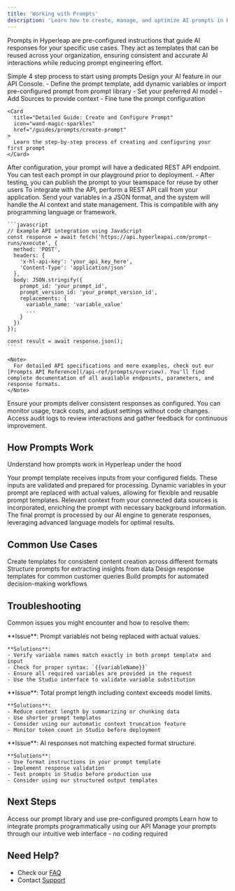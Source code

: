 ```yaml
---
title: 'Working with Prompts'
description: 'Learn how to create, manage, and optimize AI prompts in Hyperleap'
---
```


Prompts in Hyperleap are pre-configured instructions that guide AI responses for your specific use cases. They act as templates that can be reused across your organization, ensuring consistent and accurate AI interactions while reducing prompt engineering effort.


Simple 4 step process to start using prompts
<Steps>
  <Step title="Create and Configure">
    Design your AI feature in our API Console.
    - Define the prompt template, add dynamic variables or import pre-configured prompt from prompt library
    - Set your preferred AI model
    - Add Sources to provide context
    - Fine tune the prompt configuration

    <Card
      title="Detailed Guide: Create and Configure Prompt"
      icon="wand-magic-sparkles"
      href="/guides/prompts/create-prompt"
    >
      Learn the step-by-step process of creating and configuring your first prompt
    </Card>
  </Step>

  <Step title="Save and Test">
    After configuration, your prompt will have a dedicated REST API endpoint. You can test each prompt in our playground prior to deployment.
    - After testing, you can publish the prompt to your teamspace for reuse by other users

  </Step>

  <Step title="Integrate via API">
    To integrate with the API, perform a REST API call from your application. Send your variables in a JSON format, and the system will handle the AI context and state management. This is compatible with any programming language or framework.

    ```javascript
    // Example API integration using JavaScript
    const response = await fetch('https://api.hyperleapai.com/prompt-runs/execute', {
      method: 'POST',
      headers: {
        'x-hl-api-key': 'your_api_key_here',
        'Content-Type': 'application/json'
      },
      body: JSON.stringify({
        prompt_id: 'your_prompt_id',
        prompt_version_id: 'your_prompt_version_id',
        replacements: {
          variable_name: 'variable_value'
          ...
        }
      })
    });

    const result = await response.json();
    ```

    <Note>
      For detailed API specifications and more examples, check out our [Prompts API Reference](/api-ref/prompts/overview). You'll find complete documentation of all available endpoints, parameters, and response formats.
    </Note>
  </Step>

  <Step title="Deploy and Monitor">
    Ensure your prompts deliver consistent responses as configured. You can monitor usage, track costs, and adjust settings without code changes. Access audit logs to review interactions and gather feedback for continuous improvement.
  </Step>
</Steps>

## How Prompts Work
Understand how prompts work in Hyperleap under the hood

<CardGroup cols={2}>
  <Card title="Input Processing" icon="inbox-in">
    Your prompt template receives inputs from your configured fields. These inputs are validated and prepared for processing.
  </Card>

  <Card title="Variable Substitution" icon="arrows-rotate">
    Dynamic variables in your prompt are replaced with actual values, allowing for flexible and reusable prompt templates.
  </Card>

  <Card title="Context Integration" icon="database">
    Relevant context from your connected data sources is incorporated, enriching the prompt with necessary background information.
  </Card>

  <Card title="AI Processing" icon="microchip">
    The final prompt is processed by our AI engine to generate responses, leveraging advanced language models for optimal results.
  </Card>
</CardGroup>

## Common Use Cases

<CardGroup cols={2}>
  <Card title="Content Generation">
    Create templates for consistent content creation across different formats
  </Card>
  <Card title="Data Analysis">
    Structure prompts for extracting insights from data
  </Card>
  <Card title="Customer Support">
    Design response templates for common customer queries
  </Card>
  <Card title="Process Automation">
    Build prompts for automated decision-making workflows
  </Card>
</CardGroup>

## Troubleshooting
Common issues you might encounter and how to resolve them:

<AccordionGroup>
  <Accordion title="Variable Substitution Errors">
    **Issue**: Prompt variables not being replaced with actual values.
    
    **Solutions**:
    - Verify variable names match exactly in both prompt template and input
    - Check for proper syntax: `{{variableName}}`
    - Ensure all required variables are provided in the request
    - Use the Studio interface to validate variable substitution
  </Accordion>

  <Accordion title="Context Length Exceeded">
    **Issue**: Total prompt length including context exceeds model limits.
    
    **Solutions**:
    - Reduce context length by summarizing or chunking data
    - Use shorter prompt templates
    - Consider using our automatic context truncation feature
    - Monitor token count in Studio before deployment
  </Accordion>

  <Accordion title="Response Format Mismatch">
    **Issue**: AI responses not matching expected format structure.
    
    **Solutions**:
    - Use format instructions in your prompt template
    - Implement response validation
    - Test prompts in Studio before production use
    - Consider using our structured output templates
  </Accordion>
</AccordionGroup>

## Next Steps

<CardGroup cols={3}>
  <Card
    title="Prompt Library"
    icon="wand-magic-sparkles"
    href="https://studio.hyperleapai.com/prompt-library"
  >
    Access our prompt library and use pre-configured prompts
  </Card>
  <Card
    title="API Reference"
    icon="code"
    href="/api-ref/prompts/overview"
  >
    Learn how to integrate prompts programmatically using our API
  </Card>
 <Card
    title="Hyperleap Studio"
    icon="browser"
    href="https://studio.hyperleapai.com"
  >
    Manage your prompts through our intuitive web interface - no coding required
  </Card> 
</CardGroup>

## Need Help?

- Check our [FAQ](/guides/faq)
- Contact [Support](mailto:support@hyperleap.ai)

